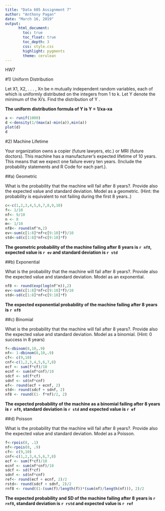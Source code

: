 ```yaml
---
title: "Data 605 Assignment 7"
author: "Anthony Pagan"
date: "March 16, 2019"
output: 
      html_document:
        toc: true
        toc_float: true
        toc_depth: 3
        css: style.css
        highlight: pygments
        theme: cerulean
---
```


HW7

#1) Uniform Distribution

Let X1, X2, . . . , Xn be n mutually independent random variables, each of which is uniformly distributed on the integers from 1 to k. Let Y denote the minimum of the Xi's. Find the distribution of Y .

**The uniform distribution formula of Y is Y = 1/xa-xa**

```r
a <- runif(1000)
d <-density(1/(max(a)-min(a)),min(a))
plot(d)
d
```     

#2) Machine Lifetime

Your organization owns a copier (future lawyers, etc.) or MRI (future doctors). This machine has a manufacturer's expected lifetime of 10 years. This means that we expect one failure every ten years. (Include the probability statements and R Code for each part.).

##a) Geometric

What is the probability that the machine will fail after 8 years?. Provide also the expected value and standard deviation. Model as a geometric. (Hint: the probability is equivalent to not failing during the first 8 years..)

```r
c<-c(1,2,3,4,5,6,7,8,9,10)
f<- 1/10
nf<- 9/10
n <- 8
m<- 1/10
nf8<- round(nf^n,2)
ev<-sum(c[1:8]*nf+c[9:10]*f)/10
std<-sd(c[1:8]*nf+c[9:10]*f)
```

**The geometric probability of the machine failing after 8 years is `r nf8`, expected value is `r ev` and standard deviation is `r std`**

##b) Exponential

What is the probability that the machine will fail after 8 years?. Provide also the expected value and standard deviation. Model as an exponential.

```r
nf8 <- round(exp(log(nf^n)),2)
ev<-sum(c[1:8]*nf+c[9:10]*f)/10
std<-sd(c[1:8]*nf+c[9:10]*f)
```

**The expected exponential probability of the machine failing after 8 years is `r nf8`**

##c) Binomial

What is the probability that the machine will fail after 8 years?. Provide also the expected value and standard deviation. Model as a binomial. (Hint: 0 success in 8 years)

```r
f<-dbinom(8,10,.9)
nf<- 1-dbinom(8,10,.9)
cf<- c(9,10)
cnf<-c(1,2,3,4,5,6,7,8)
ecf <- sum(f*cf)/10
ecnf <- sum(nf*cnf)/10
sdcf <- sd(f*cf)
sdnf <- sd(nf*cnf)
ef<- round(ecf + ecnf, 2)
std<- round(sdcf + sdnf, 2)
nf8 <- round((1- f*nf)/2, 2)
```

**The expected  probability of the machine as a binomial failing after 8 years is `r nf8`, standard deviation is `r std` and expected value is `r ef`**

##d) Poisson


What is the probability that the machine will fail after 8 years?. Provide also the expected value and standard deviation. Model as a Poisson.

```r
f<-rpois(8, .1)
nf<-rpois(8, .9)
cf<- c(9,10)
cnf<-c(1,2,3,4,5,6,7,8)
ecf <- sum(f*cf)/10
ecnf <- sum(nf*cnf)/10
sdcf <- sd(f*cf)
sdnf <- sd(nf*cnf)
ref<- round(ecf + ecnf, 2)/2
rstd<- round(sdcf + sdnf, 2)/2
rnf8 <- round((1-(sum(f)/length(f))*(sum(nf)/length(nf))), 2)/2

```

**The expected  probability and SD of the machine failing after 8 years is `r rnf8`, standard deviation is `r rstd` and expected value is `r ref`**